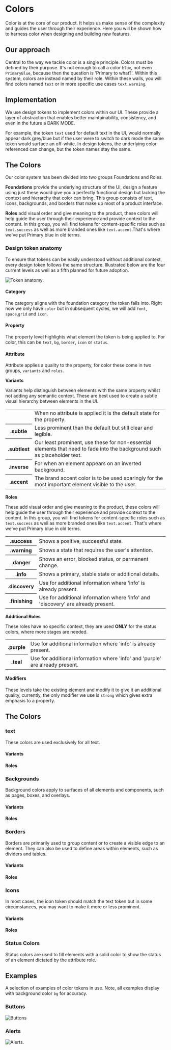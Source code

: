 
<Meta title="Design System / Foundations / Colors" />

# Colors

Color is at the core of our product. It helps us make sense of the complexity and guides the user through their experience. Here you will be shown how to harness color when designing and building new features.

## Our approach

Central to the way we tackle color is a single principle. Colors must be defined by their purpose. It's not enough to call a color ```blue```, not even ```PrimaryBlue```, because then the question is 'Primary to what?'. Within this system, colors are instead named by their role. Within these walls, you will find colors named ```text``` or in more specific use cases ```text.warning```.

## Implementation

We use design tokens to implement colors within our UI. These provide a layer of abstraction that enables better maintainability, consistency, and even in the future a DARK MODE.

For example, the token ```text``` used for default text in the UI, would normally appear dark grey/blue but if the user were to switch to dark mode the same token would surface an off-white. In design tokens, the underlying color referenced can change, but the token names stay the same.

## The Colors

Our color system has been divided into two groups Foundations and Roles. 

**Foundations** provide the underlying structure of the UI, design a feature using just these would give you a perfectly functional design but lacking the context and hierarchy that color can bring. This group consists of text, icons, backgrounds, and borders that make up most of a product interface.

**Roles** add visual order and give meaning to the product, these colors will help guide the user through their experience and provide context to the content. In this group, you will find tokens for content-specific roles such as ```text.success``` as well as more branded ones like ```text.accent```.That's where we've put Primary blue in old terms.

### Design token anatomy

To ensure that tokens can be easily understood without additional context, every design token follows the same structure. Illustrated below are the four current levels as well as a fifth planned for future adoption.

![Token anatomy](/images/anatomy.png).

#### Category

The category aligns with the foundation category the token falls into. Right now we only have ```color``` but in subsequent cycles, we will add ```font```, ```space```,```grid``` and ```icon```.

#### Property

The property level highlights what element the token is being applied to. For color, this can be ```text```, ```bg```, ```border```, ```icon``` or ```status```.

#### Attribute

Attribute applies a quality to the property, for color these come in two groups, ```variants``` and ```roles```.

**Variants**

Variants help distinguish between elements with the same property whilst not adding any semantic context. These are best used to create a subtle visual hierarchy between elements in the UI.  

<table style={{ width: '100%', borderCollapse: 'collapse' }}>
	<tbody>
		<tr>
			<td></td>
			<td>When no attribute is applied it is the default state for the property.</td>
		</tr>
		<tr>
			<th style={{ textAlign: 'left' }}>.subtle</th>
			<td>Less prominent than the default but still clear and legible.</td>
		</tr>
		<tr>
			<th style={{ textAlign: 'left' }}>.subtlest</th>
			<td>Our least prominent, use these for non-essential elements that need to fade into the background such as placeholder text.</td>
		</tr>
		<tr>
			<th style={{ textAlign: 'left' }}>.inverse</th>
			<td>For when an element appears on an inverted background.</td>
		</tr>
		<tr>
			<th style={{ textAlign: 'left' }}>.accent</th>
			<td>The brand accent color is to be used sparingly for the most important element visible to the user.</td>
		</tr>
	</tbody>
</table>

**Roles**

These add visual order and give meaning to the product, these colors will help guide the user through their experience and provide context to the content. In this group, you will find tokens for content-specific roles such as ```text.success``` as well as more branded ones like ```text.accent```. That's where we've put Primary blue in old terms.

<table style={{ width: '100%', borderCollapse: 'collapse' }}>
	<tbody>
		<tr>
			<th style={{ textAlign: 'left' }}>.success</th>
			<td>Shows a positive, successful state.</td>
		</tr>
		<tr>
			<th style={{ textAlign: 'left' }}>.warning</th>
			<td>Shows a state that requires the user's attention.</td>
		</tr>
		<tr>
			<th style={{ textAlign: 'left' }}>.danger</th>
			<td>Shows an error, blocked status, or permanent change.</td>
		</tr>
		<tr>
			<th style={{ textAlign: 'left' }}>.info</th>
			<td>Shows a primary, stable state or additional details.</td>
		</tr>
		<tr>
			<th style={{ textAlign: 'left' }}>.discovery</th>
			<td>Use for additional information where 'info' is already present.</td>
		</tr>
		<tr>
			<th style={{ textAlign: 'left' }}>.finishing</th>
			<td>Use for additional information where 'info' and 'discovery' are already present.</td>
		</tr>
	</tbody>
</table>

**Additional Roles**

These roles have no specific context, they are used **ONLY** for the status colors, where more stages are needed.

<table style={{ width: '100%', borderCollapse: 'collapse' }}>
	<tbody>
		<tr>
			<th style={{ textAlign: 'left' }}>.purple</th>
			<td>Use for additional information where 'info' is already present.</td>
		</tr>
		<tr>
			<th style={{ textAlign: 'left' }}>.teal</th>
			<td>Use for additional information where 'info' and 'purple' are already present.</td>
		</tr>
	</tbody>
</table>

#### Modifiers

These levels take the existing element and modify it to give it an additional quality, currently, the only modifier we use is ```strong``` which gives extra emphasis to a property.

## The Colors

### text

These colors are used exclusively for all text.

#### Variants

<ColorTable>
	<ColorRow token={color.text} description="The default color for all text." />
	<ColorRow token={color.text.subtle} description="ext that needs to be less prominent, such as labels." />
	<ColorRow token={color.text.subtlest} description="ext that needs to be far less prominent, such as placerholders." />
	<ColorRow token={color.text.inverse} description="se when text is on an inverted background." />
	<ColorRow token={color.text.accent} description="he brand accent color is to be used to make text stand out in the UI. To be used sparingly." />
</ColorTable>

#### Roles

<ColorTable>
	<ColorRow token={color.text.info} description="se to highlight a primary, stable state or for a message providing additional details." />
	<ColorRow token={color.text.success} description="se to highlight a positive, successful message." />
	<ColorRow token={color.text.warning} description="Use to highlight a message that requires the user's attention." />
	<ColorRow token={color.text.danger} description="Use to emphasize an error, blocked status, or permanent change." />
</ColorTable>

### Backgrounds

Background colors apply to surfaces of all elements and components, such as pages, boxes, and overlays.

#### Variants

<ColorTable>
	<ColorRow token={color.bg} description="The default background color for the product." />
	<ColorRow token={color.bg.subtle} description="Use for providing contrast against the default background with little emphasis." />
	<ColorRow token={color.bg.subtlest} description="Use for when an element needs to have additional focus without standing out from the UI." />
	<ColorRow token={color.bg.strong} description="Use for when an element needs to have additional focus and to stand out against the UI." />
	<ColorRow token={color.bg.strongest} description="Use for when an element needs to have additional focus and stand out strongly against the UI." />
	<ColorRow token={color.bg.accent} description="Use to highlight an element to stand out in the UI with no additional context." />
	<ColorRow token={color.bg.accent.strong} description="Use to emphasize an element to stand out in the UI with no additional context." />
</ColorTable>

#### Roles

<ColorTable>
	<ColorRow token={color.bg.info} description="Use to highlight a primary, stable state or for a message providing additional details." />
	<ColorRow token={color.bg.info.strong} description="Use to emphasize a primary, stable state or for a message providing additional details." />
	<ColorRow token={color.bg.success} description="Use to highlight a positive, successful message." />
	<ColorRow token={color.bg.success.strong} description="Use to emphasize a positive, successful message." />
	<ColorRow token={color.bg.warning} description="Use to highlight a message that requires the user's attention." />
	<ColorRow token={color.bg.warning.strong} description="Use to emphasize a message that requires the user's attention." />
	<ColorRow token={color.bg.danger} description="Use to highlight an error, blocked status, or permanent change." />
	<ColorRow token={color.bg.danger.strong} description="Use to emphasize an error, blocked status, or permanent change." />
</ColorTable>

### Borders

Borders are primarily used to group content or to create a visible edge to an element. They can also be used to define areas within elements, such as dividers and tables.

#### Variants

<ColorTable>
	<ColorRow token={color.border} description="Use to define the edges of an element, for example, a card." />
	<ColorRow token={color.border.subtle} description="Use to define the separation between items within an element." />
	<ColorRow token={color.border.strong} description="Use to emphasize the edges of an element, for example, a card." />
	<ColorRow token={color.border.accent} description="Use to highlight an element to stand out in the UI with no additional context." />
	<ColorRow token={color.border.accent.strong} description="Use to emphasize an element to stand out in the UI with no additional context." />
</ColorTable>

#### Roles

<ColorTable>
	<ColorRow token={color.border.info} description="Use to highlight a primary, stable state or for a message providing additional details." />
	<ColorRow token={color.border.info.strong} description="Use to emphasize a primary, stable state or for a message providing additional details." />
	<ColorRow token={color.border.success} description="Use to highlight a positive, successful message." />
	<ColorRow token={color.border.success.strong} description="Use to emphasize a positive, successful message." />
	<ColorRow token={color.border.warning} description="Use to highlight a message that requires the user's attention." />
	<ColorRow token={color.border.warning.strong} description="Use to emphasize a message that requires the user's attention." />
	<ColorRow token={color.border.danger} description="Use to highlight an error, blocked status or permanent change." />
	<ColorRow token={color.border.danger.strong} description="Use to emphasize an error, blocked status or permanent change." />
</ColorTable>

### Icons

In most cases, the icon token should match the text token but in some circumstances, you may want to make it more or less prominent.

#### Variants

<ColorTable>
	<ColorRow token={color.icon} description="The default color for icons." />
	<ColorRow token={color.icon.subtle} description="Use when the icon needs to be less prominent. Can be used alongside a different text color." />
	<ColorRow token={color.icon.subtlest} description="Use for icons that need to blend into the background, such as placeholders." />
	<ColorRow token={color.icon.inverse} description="Use when the icon is on an Inverted background." />
	<ColorRow token={color.icon.accent} description="Use to highlight an icon to stand out in the UI with no additional context." />
</ColorTable>

#### Roles

<ColorTable>
	<ColorRow token={color.icon.info} description="Use to highlight a primary, stable state or to provide additional details." />
	<ColorRow token={color.icon.success} description="Use to highlight a positive, successful icon." />
	<ColorRow token={color.icon.warning} description="Use to highlight an icon that requires the user's attention." />
	<ColorRow token={color.icon.danger} description="Use to highlight an error, blocked status, or permanent change." />
</ColorTable>

### Status Colors

Status colors are used to fill elements with a solid color to show the status of an element dictated by the attribute role.

<ColorTable>
	<ColorRow token={color.status.inactive} description="Use to show a state which isn't currently active." />
	<ColorRow token={color.status.success} description= 'Use to show a positive, successful state.' />
	<ColorRow token={color.status.warning} description="Use to show a state that requires the user's attention." />
	<ColorRow token={color.status.danger} description= 'Use to show an error or blocked state.' />
	<ColorRow token={color.status.info} description= 'Use to highlight a neutral or primary, stable state.' />
	<ColorRow token={color.status.purple} description="Use to highlight a neutral state where 'info' is already present." />
	<ColorRow token={color.status.teal} description="Use to highlight a neutral state where 'info' and 'purple' are already present." />
</ColorTable>

## Examples

A selection of examples of color tokens in use. Note, all examples display with background color ```bg``` for accuracy.

### Buttons

![Buttons](/images/examples-button.png)

### Alerts

![Alerts](/images/examples-alerts.png).
